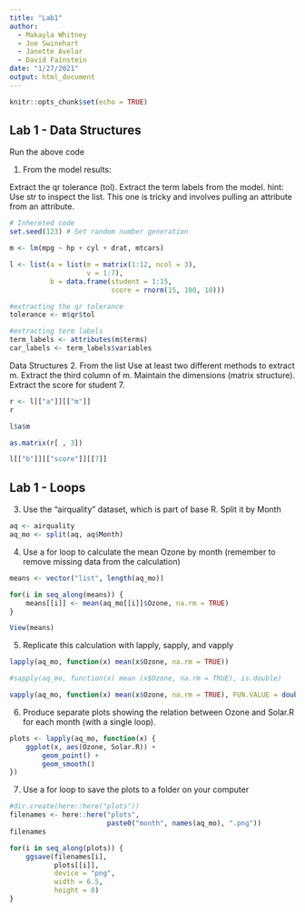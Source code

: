 ```yaml
---
title: "Lab1"
author: 
  - Makayla Whitney
  - Joe Swinehart
  - Janette Avelar
  - David Fainstein
date: "1/27/2021"
output: html_document
---
```


```r
knitr::opts_chunk$set(echo = TRUE)
```

## Lab 1 - Data Structures

Run the above code

1. From the model results:

Extract the qr tolerance (tol).
Extract the term labels from the model.
hint: Use str to inspect the list. This one is tricky and involves pulling an attribute from an attribute.

```r
# Inhereted code
set.seed(123) # Set random number generation

m <- lm(mpg ~ hp + cyl + drat, mtcars)

l <- list(a = list(m = matrix(1:12, ncol = 3),
              	   v = 1:7),
          b = data.frame(student = 1:15,
                         score = rnorm(15, 100, 10)))

#extracting the qr tolerance
tolerance <- m$qr$tol

#extracting term labels
term_labels <- attributes(m$terms)
car_labels <- term_labels$variables

```

Data Structures 
2. From the list
Use at least two different methods to extract m.
Extract the third column of m. Maintain the dimensions (matrix structure).
Extract the score for student 7.
```r
r <- l[["a"]][["m"]]
r
```

```r
l$a$m
```

```r
as.matrix(r[ , 3])
```

```r
l[["b"]][["score"]][[7]]
```

## Lab 1 - Loops 

3. Use the “airquality” dataset, which is part of base R. Split it by Month
```r
aq <- airquality
aq_mo <- split(aq, aq$Month)
```

4. Use a for loop to calculate the mean Ozone by month (remember to remove missing data from the calculation)

```r
means <- vector("list", length(aq_mo))

for(i in seq_along(means)) {
    means[[i]] <- mean(aq_mo[[i]]$Ozone, na.rm = TRUE)
}

View(means)
```

5. Replicate this calculation with lapply, sapply, and vapply
```r

lapply(aq_mo, function(x) mean(x$Ozone, na.rm = TRUE))

#sapply(aq_mo, function(x) mean (x$Ozone, na.rm = TRUE), is.double)

vapply(aq_mo, function(x) mean(x$Ozone, na.rm = TRUE), FUN.VALUE = double(1))

```

6. Produce separate plots showing the relation between Ozone and Solar.R for each month (with a single loop).

```r

plots <- lapply(aq_mo, function(x) {
    ggplot(x, aes(Ozone, Solar.R)) +
        geom_point() +
        geom_smooth()
})

```

7. Use a for loop to save the plots to a folder on your computer
```r
#dir.create(here::here("plots")) 
filenames <- here::here("plots", 
                        paste0("month", names(aq_mo), ".png"))
filenames

for(i in seq_along(plots)) {
    ggsave(filenames[i],
           plots[[i]],
           device = "png",
           width = 6.5, 
           height = 8)
}

```
